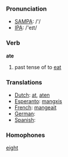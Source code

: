 === Pronunciation ===
*[[w:SAMPA|SAMPA]]: /'/
*[[w:IPA|IPA]]: /'eɪt/

=== Verb ===

'''ate'''

# past tense of to [[eat]]

===Translations===

*[[Dutch]]: [[at]], [[aten]]
*[[Esperanto]]: [[mangxis]]
*[[French]]: [[mangeait]]
*[[German]]: [[]]
*[[Spanish]]: [[]]

===Homophones===

[[eight]]